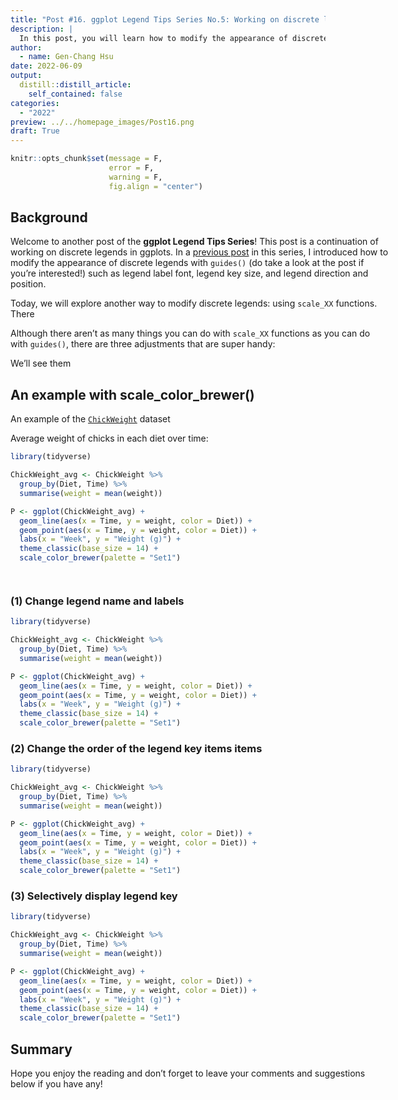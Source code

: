 ```yaml
---
title: "Post #16. ggplot Legend Tips Series No.5: Working on discrete legends with scale_XX functions"
description: |
  In this post, you will learn how to modify the appearance of discrete legends in ggplots using `scale_XX` family of functions.
author:
  - name: Gen-Chang Hsu
date: 2022-06-09
output:
  distill::distill_article:
    self_contained: false
categories:
  - "2022"
preview: ../../homepage_images/Post16.png
draft: True
---
```


<!-- Webpage style -->
<style>
d-article a {
    color: #2780e3 !important;
    border-bottom: none !important;
}

d-article a:hover {
    color: #2780e3 !important;
    border-bottom: 2px solid !important;
}

d-byline {
    margin-left: -10% !important;
}

d-title {
    margin-left: -10%;
}

d-title h1{
    font-size: 45px;
    width: 130%;
}

d-article {
    margin-left: -10%;
}

p {
    width: 120%;
}

d-article h2 {
    width: 120%;
}

d-article h3 {
  width: 120%;
  font-size: 28px;
}

div.article-footer{
    width: 120%;
}

d-article div.sourceCode { 
    width: 120% !important;
}

d-article pre { 
    width: 120% !important;
}

div.l-body {
    width: 120% !important;
}

div.l-body img {
    margin-right: 20% !important;
}

</style>

```r
knitr::opts_chunk$set(message = F, 
                      error = F, 
                      warning = F,
                      fig.align = "center")

```

<!-- Start of the article -->

## Background

Welcome to another post of the **ggplot Legend Tips Series**! This post is a continuation of working on discrete legends in ggplots. In a [previous post](https://genchanghsu.github.io/ggGallery/posts/2022-01-28-post-10-ggplot-legend-tips-series-no1-working-on-discrete-scale-legends-with-guides/) in this series, I introduced how to modify the appearance of discrete legends with `guides()` (do take a look at the post if you're interested!) such as legend label font, legend key size, and legend direction and position.   

Today, we will explore another way to modify discrete legends: using `scale_XX` functions. There 

Although there aren't as many things you can do with `scale_XX` functions as you can do with `guides()`, there are three adjustments that are super handy: 



We'll see them 




## An example with scale_color_brewer()

An example of the [`ChickWeight`](https://www.rdocumentation.org/packages/datasets/versions/3.6.2/topics/ChickWeight) dataset

Average weight of chicks in each diet over time:

```r
library(tidyverse)

ChickWeight_avg <- ChickWeight %>% 
  group_by(Diet, Time) %>% 
  summarise(weight = mean(weight))

P <- ggplot(ChickWeight_avg) + 
  geom_line(aes(x = Time, y = weight, color = Diet)) + 
  geom_point(aes(x = Time, y = weight, color = Diet)) +  
  labs(x = "Week", y = "Weight (g)") + 
  theme_classic(base_size = 14) + 
  scale_color_brewer(palette = "Set1")




```


### (1) Change legend name and labels

```r
library(tidyverse)

ChickWeight_avg <- ChickWeight %>% 
  group_by(Diet, Time) %>% 
  summarise(weight = mean(weight))

P <- ggplot(ChickWeight_avg) + 
  geom_line(aes(x = Time, y = weight, color = Diet)) + 
  geom_point(aes(x = Time, y = weight, color = Diet)) +  
  labs(x = "Week", y = "Weight (g)") + 
  theme_classic(base_size = 14) + 
  scale_color_brewer(palette = "Set1")

```



### (2) Change the order of the legend key items items

```r
library(tidyverse)

ChickWeight_avg <- ChickWeight %>% 
  group_by(Diet, Time) %>% 
  summarise(weight = mean(weight))

P <- ggplot(ChickWeight_avg) + 
  geom_line(aes(x = Time, y = weight, color = Diet)) + 
  geom_point(aes(x = Time, y = weight, color = Diet)) +  
  labs(x = "Week", y = "Weight (g)") + 
  theme_classic(base_size = 14) + 
  scale_color_brewer(palette = "Set1")


```


### (3) Selectively display legend key
```r
library(tidyverse)

ChickWeight_avg <- ChickWeight %>% 
  group_by(Diet, Time) %>% 
  summarise(weight = mean(weight))

P <- ggplot(ChickWeight_avg) + 
  geom_line(aes(x = Time, y = weight, color = Diet)) + 
  geom_point(aes(x = Time, y = weight, color = Diet)) +  
  labs(x = "Week", y = "Weight (g)") + 
  theme_classic(base_size = 14) + 
  scale_color_brewer(palette = "Set1")


```




## Summary



Hope you enjoy the reading and don't forget to leave your comments and suggestions below if you have any!
